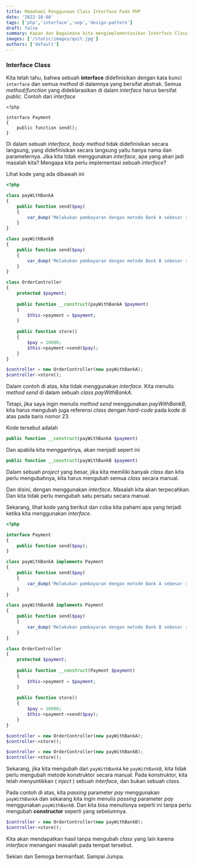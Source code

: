 ```yaml
---
title: Memahami Penggunaan Class Interface Pada PHP
date: '2022-10-08'
tags: ['php','interface','oop','design-pattern']
draft: false
summary: Kapan dan Bagaimana kita mengimplementasikan Interface Class
images: ['/static/images/quit.jpg']
authors: ['default']
---
```



### Interface Class

Kita telah tahu, bahwa sebuah __interface__ didefinisikan dengan kata kunci `interface`
dan semua _method_ di dalamnya yang bersifat abstrak. Semua _method/function_ yang dideklarasikan
di dalam _interface_ harus bersifat _public_. Contoh dari _interface_

```php:Payment.php
<?php

interface Payment
{
    public function send();
}
```

Di dalam sebuah _interface_, _body method_ tidak didefinisikan secara langsung, yang didefinisikan secara langsung
yaitu hanya nama dan parameternya. Jika kita tidak menggunakan _interface_, apa yang akan jadi masalah kita?
Mengapa kita perlu implementasi sebuah _interface_?

Lihat kode yang ada dibawah ini

```php showLineNumbers
<?php

class payWithBankA 
{
    public function send($pay)
    {
        var_dump('Melakukan pembayaran dengan metode Bank A sebesar : ' . $pay);   
    }
}

class payWithBankB 
{
    public function send($pay)
    {
        var_dump('Melakukan pembayaran dengan metode Bank B sebesar : ' . $pay);   
    }
}

class OrderController 
{ 
    protected $payment;
    
    public function __construct(payWithBankA $payment)
    {
        $this->payment = $payment;
    }
    
    public function store()
    { 
        $pay = 10000;
        $this->payment->send($pay);
    }
}

$controller = new OrderController(new payWithBankA);
$controller->store();
```

Dalam contoh di atas, kita tidak menggunakan _interface_. 
Kita menulis _method send_ di dalam sebuah _class payWithBankA_.

Tetapi, jika saya ingin menulis _method send_ menggunakan _payWithBankB_, 
kita harus mengubah juga referensi _class_ dengan _hard-code_ pada kode di atas pada baris nomor 23.

Kode tersebut adalah

```php
public function __construct(payWithBankA $payment)
```

Dan apabila kita menggantinya, akan menjadi sepert ini

```php
public function __construct(payWithBankB $payment)
```

Dalam sebuah _project_ yang besar, 
jika kita memiliki banyak _class_ dan kita perlu mengubahnya, kita harus mengubah semua _class_ secara manual.

Dan disini, dengan menggunakan _interface_. Masalah kita akan terpecahkan. Dan kita tidak perlu mengubah satu persatu secara manual.

Sekarang, lihat kode yang berikut dan coba kita pahami apa yang terjadi ketika kita menggunakan _interface_.

```php
<?php

interface Payment 
{
    public function send($pay);
}

class payWithBankA implements Payment 
{
    public function send($pay)
    {
        var_dump('Melakukan pembayaran dengan metode Bank A sebesar : ' . $pay);  
    }
}

class payWithBankB implements Payment 
{
    public function send($pay) 
    {
        var_dump('Melakukan pembayaran dengan metode Bank B sebesar : ' . $pay);  
    }
}

class OrderController 
{ 
    protected $payment;
    
    public function __construct(Payment $payment)
    {
        $this->payment = $payment;
    }
    
    public function store()
    { 
        $pay = 10000;
        $this->payment->send($pay);
    }
}

$controller = new OrderController(new payWithBankA);
$controller->store();

$controller = new OrderController(new payWithBankB);
$controller->store();
```

Sekarang, jika kita mengubah dari `payWithBankA` ke `payWithBankB`, kita tidak perlu mengubah metode konstruktor secara manual. 
Pada konstruktor, kita telah menyuntikkan ( _inject_ ) sebuah _interface_, dan bukan sebuah _class_.

Pada contoh di atas, kita _passing_ parameter _pay_ menggunakan `payWithBankA` dan sekarang kita 
ingin menulis _passing_ parameter _pay_ menggunakan `payWithBankB`. Dan kita bisa menulisnya seperti ini tanpa perlu mengubah
__constructor__ seperti yang sebelumnya.

```php
$controller = new OrderController(new payWithBankB);
$controller->store();
```

Kita akan mendapatkan hasil tanpa mengubah _class_ yang lain karena _interface_ menangani masalah pada tempat tersebut. 


Sekian dan Semoga bermanfaat. Sampai Jumpa.
